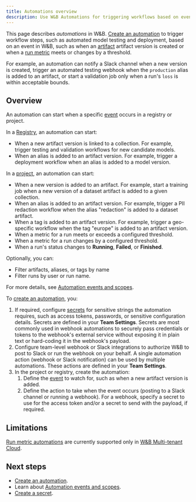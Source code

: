 ```yaml
---
title: Automations overview
description: Use W&B Automations for triggering workflows based on events in W&B
---
```


<Info>
<EnterpriseCloudOnly/>
</Info>

This page describes _automations_ in W&B. [Create an automation](/models/automations/create-automations/) to trigger workflow steps, such as automated model testing and deployment, based on an event in W&B, such as when an [artifact](/models/artifacts/) artifact version is created or when a [run metric](/models/runs/) meets or changes by a threshold.

For example, an automation can notify a Slack channel when a new version is created, trigger an automated testing webhook when the `production` alias is added to an artifact, or start a validation job only when a run's `loss` is within acceptable bounds.

## Overview
An automation can start when a specific [event](/models/automations/automation-events/) occurs in a registry or project.

In a [Registry](/models/registry/), an automation can start:
- When a new artifact version is linked to a collection. For example, trigger testing and validation workflows for new candidate models.
- When an alias is added to an artifact version. For example, trigger a deployment workflow when an alias is added to a model version.

In a [project](/models/track/project-page/), an automation can start:
- When a new version is added to an artifact. For example, start a training job when a new version of a dataset artifact is added to a given collection.
- When an alias is added to an artifact version. For example, trigger a PII redaction workflow when the alias "redaction" is added to a dataset artifact.
- When a tag is added to an artifact version. For example, trigger a geo-specific workflow when the tag "europe" is added to an artifact version.
- When a metric for a run meets or exceeds a configured threshold.
- When a metric for a run changes by a configured threshold.
- When a run's status changes to **Running**, **Failed**, or **Finished**.

Optionally, you can:
- Filter artifacts, aliases, or tags by name
- Filter runs by user or run name.

For more details, see [Automation events and scopes](/models/automations/automation-events/).

To [create an automation](/models/automations/create-automations/), you:

1. If required, configure [secrets](/platform/secrets/) for sensitive strings the automation requires, such as access tokens, passwords, or sensitive configuration details. Secrets are defined in your **Team Settings**. Secrets are most commonly used in webhook automations to securely pass credentials or tokens to the webhook's external service without exposing it in plain text or hard-coding it in the webhook's payload.
1. Configure team-level webhook or Slack integrations to authorize W&B to post to Slack or run the webhook on your behalf. A single automation action (webhook or Slack notification) can be used by multiple automations. These actions are defined in your **Team Settings**.
1. In the project or registry, create the automation:
    1. Define the [event](#automation-events) to watch for, such as when a new artifact version is added. 
    1. Define the action to take when the event occurs (posting to a Slack channel or running a webhook). For a webhook, specify a secret to use for the access token and/or a secret to send with the payload, if required.

## Limitations
[Run metric automations](/models/automations/automation-events/#run-metrics-events) are currently supported only in [W&B Multi-tenant Cloud](/platform/hosting/#wb-multi-tenant-cloud).

## Next steps
- [Create an automation](/models/automations/create-automations/).
- Learn about [Automation events and scopes](/models/automations/automation-events/).
- [Create a secret](/platform/secrets/).
